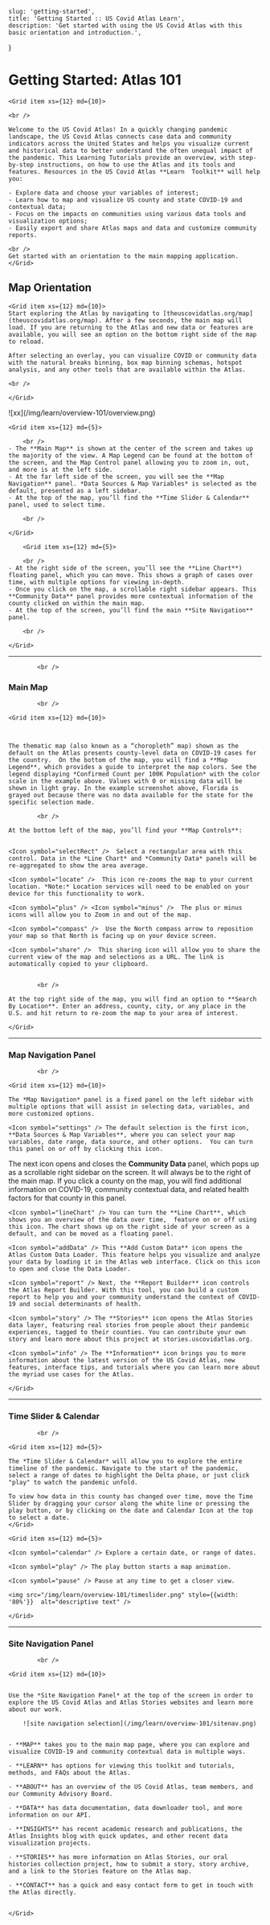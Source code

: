 
    slug: 'getting-started',
    title: 'Getting Started :: US Covid Atlas Learn',
    description: 'Get started with using the US Covid Atlas with this basic orientation and introduction.',
}

# Getting Started: Atlas 101

<Grid container spacing={8}>

    <Grid item xs={12} md={10}>

    <br />

    Welcome to the US Covid Atlas! In a quickly changing pandemic landscape, the US Covid Atlas connects case data and community indicators across the United States and helps you visualize current and historical data to better understand the often unequal impact of the pandemic. This Learning Tutorials provide an overview, with step-by-step instructions, on how to use the Atlas and its tools and features. Resources in the US Covid Atlas **Learn  Toolkit** will help you: 

    - Explore data and choose your variables of interest; 
    - Learn how to map and visualize US county and state COVID-19 and contextual data; 
    - Focus on the impacts on communities using various data tools and visualization options; 
    - Easily export and share Atlas maps and data and customize community reports. 
    
    <br />
    Get started with an orientation to the main mapping application. 
    </Grid>

</Grid>


## Map Orientation

<Grid container spacing={8}>

    <Grid item xs={12} md={10}>
    Start exploring the Atlas by navigating to [theuscovidatlas.org/map](theuscovidatlas.org/map). After a few seconds, the main map will load. If you are returning to the Atlas and new data or features are available, you will see an option on the bottom right side of the map to reload. 

    After selecting an overlay, you can visualize COVID or community data with the natural breaks binning, box map binning schemas, hotspot analysis, and any other tools that are available within the Atlas.

    <br />

    </Grid>

</Grid>

<Grid container spacing={8}>
    <Grid item xs={12} md={10}>
        ![xx](/img/learn/overview-101/overview.png)
    </Grid>
  </Grid>


<Grid container spacing={8}>

    <Grid item xs={12} md={5}>

        <br />
    - The **Main Map** is shown at the center of the screen and takes up the majority of the view. A Map Legend can be found at the bottom of the screen, and the Map Control panel allowing you to zoom in, out, and more is at the left side. 
    - At the far left side of the screen, you will see the **Map Navigation** panel. *Data Sources & Map Variables* is selected as the default, presented as a left sidebar.
    - At the top of the map, you’ll find the **Time Slider & Calendar** panel, used to select time.

        <br />

    </Grid>

        <Grid item xs={12} md={5}>

        <br />
    - At the right side of the screen, you’ll see the **Line Chart**) floating panel, which you can move. This shows a graph of cases over time, with multiple options for viewing in-depth. 
    - Once you click on the map, a scrollable right sidebar appears. This **Community Data** panel provides more contextual information of the county clicked on within the main map.
    - At the top of the screen, you’ll find the main **Site Navigation** panel. 

        <br />

    </Grid>


</Grid>

<hr />

            <br />
### Main Map
            <br />
<Grid container spacing={8}>

    <Grid item xs={12} md={10}>



    The thematic map (also known as a “choropleth” map) shown as the default on the Atlas presents county-level data on COVID-19 cases for the country.  On the bottom of the map, you will find a **Map Legend**, which provides a guide to interpret the map colors. See the legend displaying *Confirmed Count per 100K Population* with the color scale in the example above. Values with 0 or missing data will be shown in light gray. In the example screenshot above, Florida is grayed out because there was no data available for the state for the specific selection made. 

            <br />

    At the bottom left of the map, you’ll find your **Map Controls**:


    <Icon symbol="selectRect" />  Select a rectangular area with this control. Data in the *Line Chart* and *Community Data* panels will be re-aggregated to show the area average.

    <Icon symbol="locate" />  This icon re-zooms the map to your current location. *Note:* Location services will need to be enabled on your device for this functionality to work.

    <Icon symbol="plus" /> <Icon symbol="minus" />  The plus or minus icons will allow you to Zoom in and out of the map.

    <Icon symbol="compass" />  Use the North compass arrow to reposition your map so that North is facing up on your device screen.

    <Icon symbol="share" />  This sharing icon will allow you to share the current view of the map and selections as a URL. The link is automatically copied to your clipboard.


            <br />

    At the top right side of the map, you will find an option to **Search By Location**. Enter an address, county, city, or any place in the U.S. and hit return to re-zoom the map to your area of interest.

    </Grid>

</Grid>

<hr />

### Map Navigation Panel
            <br />
<Grid container spacing={8} >

    <Grid item xs={12} md={10}>

    The *Map Navigation* panel is a fixed panel on the left sidebar with multiple options that will assist in selecting data, variables, and more customized options. 

    <Icon symbol="settings" /> The default selection is the first icon, **Data Sources & Map Variables**, where you can select your map variables, date range, data source, and other options.  You can turn this panel on or off by clicking this icon.

   <Icon symbol="summary" />  The next icon opens and closes the **Community Data** panel, which pops up as a scrollable right sidebar on the screen. It will always be to the right of the main map. If you click a county on the map, you will find additional information on COVID-19, community contextual data, and related health factors for that county in this panel.

    <Icon symbol="lineChart" /> You can turn the **Line Chart**, which shows you an overview of the data over time,  feature on or off using this icon. The chart shows up on the right side of your screen as a default, and can be moved as a floating panel.

    <Icon symbol="addData" /> This **Add Custom Data** icon opens the Atlas Custom Data Loader. This feature helps you visualize and analyze your data by loading it in the Atlas web interface. Click on this icon to open and close the Data Loader. 

    <Icon symbol="report" /> Next, the **Report Builder** icon controls the Atlas Report Builder. With this tool, you can build a custom report to help you and your community understand the context of COVID-19 and social determinants of health. 

    <Icon symbol="story" /> The **Stories** icon opens the Atlas Stories data layer, featuring real stories from people about their pandemic experiences, tagged to their counties. You can contribute your own story and learn more about this project at stories.uscovidatlas.org. 

    <Icon symbol="info" /> The **Information** icon brings you to more information about the latest version of the US Covid Atlas, new features, interface tips, and tutorials where you can learn more about the myriad use cases for the Atlas. 

    </Grid>

</Grid>

<hr />

### Time Slider & Calendar 
            <br />
<Grid container spacing={8}>

    <Grid item xs={12} md={5}>

    The *Time Slider & Calendar* will allow you to explore the entire timeline of the pandemic. Navigate to the start of the pandemic, select a range of dates to highlight the Delta phase, or just click "play" to watch the pandemic unfold.

    To view how data in this county has changed over time, move the Time Slider by dragging your cursor along the white line or pressing the play button, or by clicking on the date and Calendar Icon at the top to select a date. 
    </Grid>
    
    <Grid item xs={12} md={5}>

    <Icon symbol="calendar" /> Explore a certain date, or range of dates.

    <Icon symbol="play" /> The play button starts a map animation.

    <Icon symbol="pause" /> Pause at any time to get a closer view.

    <img src="/img/learn/overview-101/timeslider.png" style={{width: '80%'}}  alt="descriptive text" />

    </Grid>

</Grid>

<hr />

### Site Navigation Panel
            <br />
<Grid container spacing={8}>

    <Grid item xs={12} md={10}>


    Use the *Site Navigation Panel* at the top of the screen in order to explore the US Covid Atlas and Atlas Stories websites and learn more about our work. 

        ![site navigation selection](/img/learn/overview-101/sitenav.png)


    - **MAP** takes you to the main map page, where you can explore and visualize COVID-19 and community contextual data in multiple ways.

    - **LEARN** has options for viewing this toolkit and tutorials, methods, and FAQs about the Atlas. 
    
    - **ABOUT** has an overview of the US Covid Atlas, team members, and our Community Advisory Board. 
    
    - **DATA** has data documentation, data downloader tool, and more information on our API. 
    
    - **INSIGHTS** has recent academic research and publications, the Atlas Insights blog with quick updates, and other recent data visualization projects. 
    
    - **STORIES** has more information on Atlas Stories, our oral histories collection project, how to submit a story, story archive, and a link to the Stories feature on the Atlas map. 
    
    - **CONTACT** has a quick and easy contact form to get in touch with the Atlas directly. 


    </Grid>

</Grid>

